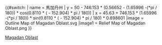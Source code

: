 {{#switch:{{{1}}}
| name   = 馬加丹州
| y      = 50 - 746.153 * (0.56652 - (1.65996 -({{{2}}}*pi / 180)) * cos(0.8110 * ({{{3}}} - 152.904) * pi / 180))
| x      = 45.63 + 746.153 * (1.65996 -({{{2}}}*pi / 180)) * sin(0.8110 * ({{{3}}} - 152.904) * pi / 180) * 0.898601
|image = Outline Map of Magadan Oblast.svg
|image1 = Relief Map of Magadan Oblast.png
}}<noinclude>{{Location map/Info}}

[[Category:俄羅斯聯邦主體地理位置圖模板|Magadan Oblast]]

</noinclude>
